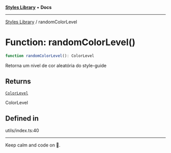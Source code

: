 
<Meta title="Libs/Styles/functions/randomColorLevel" />



[**Styles Library**](/?path=/docs/libs-styles-overview--page) • **Docs**

***

[Styles Library](/?path=/docs/libs-styles-overview--page) / randomColorLevel

# Function: randomColorLevel()

```ts
function randomColorLevel(): ColorLevel
```

Retorna um nivel de cor aleatória do style-guide

## Returns

[`ColorLevel`](/?path=/docs/libs-styles-type-aliases-colorlevel)

ColorLevel

## Defined in

utils/index.ts:40


***

Keep calm and code on 🤘.